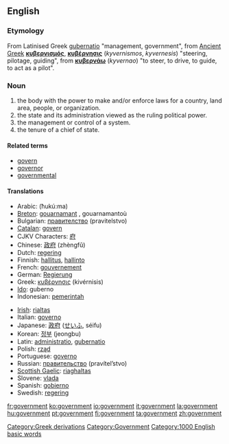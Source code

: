 ==English==

{{rank|according|walked|office|600|government|particular|charge|church}}
===Etymology===
[[Category:Greek derivations]]
From Latinised Greek [[gubernatio]] "management, government", from [[Ancient Greek]] '''[[κυβερνισμός]]''', '''[[κυβέρνησις]]''' (''kyvernismos'', ''kyvernesis'') "steering, pilotage, guiding", from '''[[κυβερνάω]]''' (''kyvernao'') "to steer, to drive, to guide, to act as a pilot".

===Noun===
{{en-noun-reg}}

# the body with the power to make and/or enforce laws for a country, land area, people, or organization.
# the state and its administration viewed as the ruling political power.
# the management or control of a system.
# the tenure of a chief of state. 

[[Category:Government]]

====Related terms====
*[[govern]]
*[[governor]]
*[[governmental]]

====Translations====
{{top}}
*Arabic: {{ARchar|[[حكومة]]}} (ħukú:ma) {{f}}
*[[Breton]]: [[gouarnamant]] {{m}}, gouarnamantoù {{p}}
*Bulgarian: [[правителство]] (pravitelstvo) {{n}}
*[[Catalan]]: [[govern]] {{m}}
*CJKV Characters: [[府]]
*Chinese: [[政府]] (zhèngfǔ) 
*Dutch: [[regering]]
*Finnish: [[hallitus]], [[hallinto]]
*French: [[gouvernement]] {{m}}
*German: [[Regierung]] {{f}}
*Greek: [[κυβέρνησις]] (kivérnisis) {{f}}
*[[Ido]]: guberno
*Indonesian: [[pemerintah]]
{{mid}}
*[[Irish]]: [[rialtas]]
*Italian: [[governo]] {{m}}
*Japanese: [[政府]] ([[せいふ]], séifu)
*Korean: [[정부]] (jeongbu)
*Latin: [[administratio]], [[gubernatio]] {{f}}
*Polish: [[rząd]] {{m}}
*Portuguese: [[governo]] {{m}}
*Russian: [[правительство]] (pravítel’stvo) {{n}}
*[[Scottish Gaelic]]: [[riaghaltas]]
*Slovene: [[vlada]] {{f}}
*Spanish: [[gobierno]] {{m}}
*Swedish: [[regering]]
{{bottom}}

[[Category:1000 English basic words]]

[[fr:government]]
[[ko:government]]
[[io:government]]
[[it:government]]
[[la:government]]
[[hu:government]]
[[pt:government]]
[[fi:government]]
[[ta:government]]
[[zh:government]]